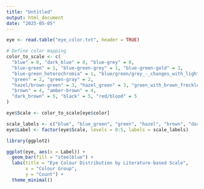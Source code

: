 ```yaml
---
title: "Untitled"
output: html_document
date: "2025-05-05"
---
```


```r

eye <- read.table("eye_color.txt", header = TRUE)

```

```r

# Define color mapping
color_to_scale <- c(
  "blue" = 0, "dark_blue" = 0, "blue-grey" = 0,
  "blue-green" = 1, "blue-green-grey" = 1, "blue-green-gold" = 1,
  "blue-green_heterochromia" = 1, "blue/green/grey_-_changes_with_lighting_and_clothing" = 1,
  "green" = 2, "green-gray" = 2,
  "hazel/brown-green" = 3, "hazel_green" = 3, "green_with_brown_freckles" = 3,
  "brown" = 4, "amber-brown" = 4,
  "dark_brown" = 5, "black" = 5, "red/blood" = 5
)


```


```r

eye$Scale <- color_to_scale[eye$color]

scale_labels <- c("blue", "blue_green", "green", "hazel", "brown", "dark_brown")
eye$Label <- factor(eye$Scale, levels = 0:5, labels = scale_labels)


```

```r

library(ggplot2)

ggplot(eye, aes(x = Label)) +
  geom_bar(fill = "steelblue") +
  labs(title = "Eye Colour Distribution by Literature-based Scale",
       x = "Colour Group",
       y = "Count") +
  theme_minimal()


```


